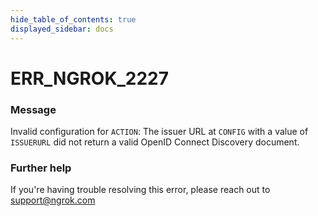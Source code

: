 ```yaml
---
hide_table_of_contents: true
displayed_sidebar: docs
---
```



# ERR_NGROK_2227

### Message

Invalid configuration for `ACTION`: The issuer URL at `CONFIG` with a value of `ISSUERURL` did not return a valid OpenID Connect Discovery document.

<ErrorDetails error="err_ngrok_2227" />

### Further help

If you're having trouble resolving this error, please reach out to [support@ngrok.com](mailto:support@ngrok.com?subject=Help%20with%20ERR_NGROK_2227)

